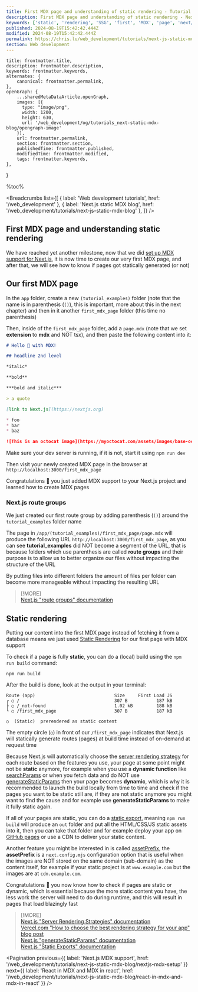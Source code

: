 ```yaml
---
title: First MDX page and understanding of static rendering - Tutorial
description: First MDX page and understanding of static rendering - Next.js static MDX blog | www.chris.lu Web development tutorials
keywords: ['static', 'rendering', 'SSG', 'first', 'MDX', 'page', 'next/mdx']
published: 2024-08-19T15:42:42.444Z
modified: 2024-08-19T15:42:42.444Z
permalink: https://chris.lu/web_development/tutorials/next-js-static-mdx-blog/first-mdx-page-and-understanding-static-rendering
section: Web development
---
```



    title: frontmatter.title,
    description: frontmatter.description,
    keywords: frontmatter.keywords,
    alternates: {
        canonical: frontmatter.permalink,
    },
    openGraph: {
        ...sharedMetaDataArticle.openGraph,
        images: [{
          type: "image/png",
          width: 1200,
          height: 630,
          url: '/web_development/og/tutorials_next-static-mdx-blog/opengraph-image'
        }],
        url: frontmatter.permalink,
        section: frontmatter.section,
        publishedTime: frontmatter.published,
        modifiedTime: frontmatter.modified,
        tags: frontmatter.keywords,
    },
}

%toc%

<article>

<Breadcrumbs list={[
    { label: 'Web development tutorials', href: '/web_development' },
    { label: 'Next.js static MDX blog', href: '/web_development/tutorials/next-js-static-mdx-blog' },
]} />

<ArchivedMessage case="next-js-14-static-tutorial" />

# First MDX page and understanding static rendering

We have reached yet another milestone, now that we did [set up MDX support for Next.js](/web_development/tutorials/next-js-static-mdx-blog/nextjs-mdx-setup), it is now time to create our very first MDX page, and after that, we will see how to know if pages got statically generated (or not)

## Our first MDX page

In the `app` folder, create a new `(tutorial_examples)` folder (note that the name is in parenthesis (`()`), this is important, more about this in the next chapter) and then in it another `first_mdx_page` folder (this time no parenthesis)

Then, inside of the `first_mdx_page` folder, add a `page.mdx` (note that we set **extension** to **mdx** and NOT tsx), and then paste the following content into it:

```md title="/app/(tutorial_examples)/first_mdx_page/page.mdx"
# Hello 👋 with MDX!

## headline 2nd level

*italic*

**bold**

***bold and italic***

> a quote

[link to Next.js](https://nextjs.org)

* foo
* bar
* baz

![This is an octocat image](https://myoctocat.com/assets/images/base-octocat.svg 'I\'m the title of the octocat image')

```

Make sure your dev server is running, if it is not, start it using `npm run dev`

Then visit your newly created MDX page in the browser at `http://localhost:3000/first_mdx_page`

Congratulations 🎉 you just added MDX support to your Next.js project and learned how to create MDX pages

### Next.js route groups

We just created our first route group by adding parenthesis (`()`) around the `tutorial_examples` folder name

The page in `/app/(tutorial_examples)/first_mdx_page/page.mdx` will produce the following URL `http://localhost:3000/first_mdx_page`, as you can see **tutorial_examples** did NOT become a segment of the URL, that is because folders which use parenthesis are called **route groups** and their purpose is to allow us to better organize our files without impacting the structure of the URL

By putting files into different folders the amount of files per folder can become more manageable without impacting the resulting URL

> [!MORE]  
> [Next.js "route groups" documentation](https://nextjs.org/docs/app/building-your-application/routing/route-groups)  

## Static rendering

Putting our content into the first MDX page instead of fetching it from a database means we just used [Static Rendering](https://nextjs.org/docs/app/building-your-application/rendering/server-components#static-rendering-default) for our first page with MDX support

To check if a page is fully **static**, you can do a (local) build using the `npm run build` command:

```shell
npm run build
```

After the build is done, look at the output in your terminal:

```shell
Route (app)                              Size     First Load JS
┌ ○ /                                    307 B           187 kB
├ ○ /_not-found                          1.02 kB         188 kB
└ ○ /first_mdx_page                      307 B           187 kB

○  (Static)  prerendered as static content
```

The empty circle (`○`) in front of our `/first_mdx_page` indicates that Next.js will statically generate routes (pages) at build time instead of on-demand at request time

Because Next.js will automatically choose the [server rendering strategy](https://nextjs.org/docs/app/building-your-application/rendering/server-components#server-rendering-strategies) for each route based on the features you use, your page at some point might not be **static** anymore, for example when you use a **dynamic function** like [searchParams](https://nextjs.org/docs/app/api-reference/file-conventions/page#searchparams-optional) or when you fetch data and do NOT use [generateStaticParams](https://nextjs.org/docs/app/api-reference/functions/generate-static-params) then your page becomes **dynamic**, which is why it is recommended to launch the build locally from time to time and check if the pages you want to be static still are, if they are not static anymore you might want to find the cause and for example use **generateStaticParams** to make it fully static again.

If all of your pages are static, you can do a [static export](https://nextjs.org/docs/app/building-your-application/deploying/static-exports), meaning `npm run build` will produce an `out` folder and put all the HTML/CSS/JS static assets into it, then you can take that folder and for example deploy your app on [GitHub pages](https://pages.github.com/) or use a CDN to deliver your static content.

Another feature you might be interested in is called [assetPrefix](https://nextjs.org/docs/app/api-reference/config/next-config-js/assetPrefix), the **assetPrefix** is a `next.config.mjs` configuration option that is useful when the images are NOT stored on the same domain (sub-domain) as the content itself, for example if your static project is at `www.example.com` but the images are at `cdn.example.com`.

Congratulations 🎉 you now know how to check if pages are static or dynamic, which is essential because the more static content you have, the less work the server will need to do during runtime, and this will result in pages that load blazingly fast

<DonationsMessage />

> [!MORE]  
> [Next.js "Server Rendering Strategies" documentation](https://nextjs.org/docs/app/building-your-application/rendering/server-components#server-rendering-strategies)  
> [Vercel.com "How to choose the best rendering strategy for your app" blog post](https://vercel.com/blog/how-to-choose-the-best-rendering-strategy-for-your-app)  
> [Next.js "generateStaticParams" documentation](https://nextjs.org/docs/app/api-reference/functions/generate-static-params)  
> [Next.js "Static Exports" documentation](https://nextjs.org/docs/app/building-your-application/deploying/static-exports)  

<Pagination
    previous={{ label: 'Next.js MDX support', href: '/web_development/tutorials/next-js-static-mdx-blog/nextjs-mdx-setup' }}
    next={{ label: 'React in MDX and MDX in react', href: '/web_development/tutorials/next-js-static-mdx-blog/react-in-mdx-and-mdx-in-react' }}
/>

</article>
